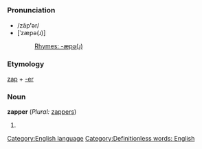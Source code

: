 =={{en}}==
[[Category:English language]]
===Pronunciation===
*/zăp'''ʹ'''ər/
*[ˈzæpə(ɹ)]
*:[[Rhymes:English:-æpə(ɹ)|Rhymes: -æpə(ɹ)]]
===Etymology===
[[zap]] + [[-er]]
===Noun===
'''zapper''' (''Plural:'' [[zappers]])

#{{stub}}

[[Category:Definitionless words: English]]